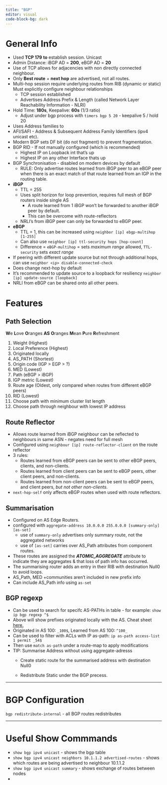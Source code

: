 ```yaml
---
title: "BGP"
editor: visual
code-block-bg: dark
---
```


# General Info

-   Used **TCP 179** **to** establish session. Unicast
-   Admin Distance: iBGP AD = **200**, eBGP AD = **20**
-   Use of TCP allows for adjacencies with non directly connected neighbour.
-   Only **Best route** + **next hop** are advertised, not all routes.
-   Multi-hop session require underlying routes from RIB (dynamic or static) Must explicitly configure neighbour relationships
    -   TCP session established
    -   Advertises Address Prefix & Length (called Network Layer Reachability Information - NLRI)
-   Hold Time: **180s**, Keepalive: **60s** (1/3 ratio)
    -   Adjust under bgp process with `timers bgp 5 20` - keepalive 5 / hold 20
-   Uses Address families to
-   AFI/SAFI - Address & Subsequent Address Family Identifiers (ipv4 unicast etc).
-   Modern BGP sets DF bit (do not fragment) to prevent fragmentation.
-   BGP RID - If not manually configured (which is recommended)
    -   Highest IP on Loopback int that's up
    -   Highest IP on any other Interface thats up
-   BGP Synchronisation - disabled on modern devices by default
    -   RULE: Only advertise routes learned from iBGP peer to an eBGP peer when there is an exact match of that route learned from an IGP in the routing table.
-   **iBGP**
    -   TTL = 255
    -   Uses split horizon for loop prevention, requires full mesh of BGP routers inside single AS
        -   A route learned from 1 iBGP won't be forwarded to another iBGP peer by default.
        -   This can be overcome with route-reflectors
    -   NRLI's from iBGP peer can only be forwarded to eBGP peer.
-   **eBGP**
    -   TTL = 1, this can be increased using `neighbor [ip] ebgp-multihop [1-255]`
    -   Can also use `neighbor [ip] ttl-security hops [hop-count]`
    -   Difference = `eBGP-multihop` = sets *maximum range* allowed, `TTL-security` sets *exact range*
-   If peering with different update source but not through additional hops, can use `neighbor <ip> disable-connected-check`
-   Does change next-hop by default
-   It's recommended to update source to a loopback for resiliency `neighbor [ip] update-source [loopback]`
-   NRLI from eBGP can be shared onto all other peers.

# Features

## Path Selection

**W**e **L**ove **O**ranges **AS** **O**ranges **M**ean **P**ure **R**efreshment

1.  Weight (Highest)
2.  Local Preference (Highest)
3.  Originated locally
4.  AS_PATH (Shortest)
5.  Origin code (IGP \> EGP \> ?)
6.  MED (Lowest)
7.  Path (eBGP \> iBGP)
8.  IGP metric (Lowest)
9.  Route age (Oldest, only compared when routes from different eBGP peers)
10. RID (Lowest)
11. Choose path with minimum cluster list length
12. Choose path through neighbour with lowest IP address

## Route Reflector

-   Allows route learned from iBGP neighbour can be reflected to neighbours in same ASN - negates need for full mesh
-   Configured using `neighbour [ip] route-reflector-client` on the route reflector
-   3 rules:
    -   Routes learned from eBGP peers can be sent to other eBGP peers, clients, and non-clients.
    -   Routes learned from client peers can be sent to eBGP peers, other client peers, and non-clients.
    -   Routes learned from non-client peers can be sent to eBGP peers, and client peers, *but not other non-clients*.
-   `next-hop-self` only affects eBGP routes when used with route reflectors.

## Summarisation

-   Configured on AS Edge Routers.
-   configured with `aggregate-address 10.0.0.0 255.0.0.0 [summary-only] [as-set]`
    -   use of `summary-only` advertises only summary route, not the aggregated networks
    -   use of `[as-set]` carries over AS_Path attributes from component routes.
-   These routes are assigned the ***ATOMIC_AGGREGATE*** attribute to indicate they are aggregates & that loss of path info has occurred.
-   The summarising router adds an entry in their RIB with destination Null0 to avoid loops.
-   AS_Path, MED +communities aren't included in new prefix info
-   Can include AS_Path info using `as-set`

## **BGP regexp**

-   Can be used to search for specifc AS-PATHs in table - for example: `show ip bgp regexp ^$`
-   Above will show prefixes originated locally with the AS. Cheat sheet [here.](http://gponsolution.com/bgp-regular-expressions-cheat-sheet.html)
-   Originated in AS 100: `_100$`, Learned from AS 100: `^100_`
-   Can be used to filter with ACLs with IP as-path: `ip as-path access-list 1 permit _54$`
-   Then use `match as-path` under a route-map to apply modifications
-   TIP: Summarise Address without using aggregate-adresss
    -   Create static route for the summarised address with destination Null0

    -   Redistribute Static under the BGP precess.

------------------------------------------------------------------------

# BGP Configuration

`bgp redistribute-internal` - all BGP routes redistributes

------------------------------------------------------------------------

# Useful Show Commmands

-   `show bgp ipv4 unicast` - shows the bgp table
-   `show bgp ipv4 unicast neighbors 10.1.1.2 advertised-routes` - shows which routes are being advertised to neighbour 10.1.1.2
-   `show bgp ipv4 unicast summary` - shows exchange of routes between nodes
-   
